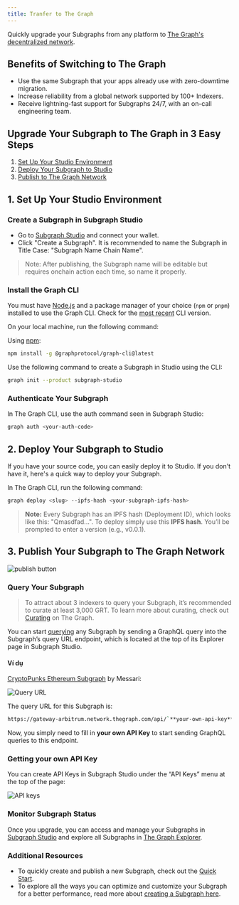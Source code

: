 ```yaml
---
title: Tranfer to The Graph
---
```


Quickly upgrade your Subgraphs from any platform to [The Graph's decentralized network](https://thegraph.com/networks/).

## Benefits of Switching to The Graph

- Use the same Subgraph that your apps already use with zero-downtime migration.
- Increase reliability from a global network supported by 100+ Indexers.
- Receive lightning-fast support for Subgraphs 24/7, with an on-call engineering team.

## Upgrade Your Subgraph to The Graph in 3 Easy Steps

1. [Set Up Your Studio Environment](/subgraphs/cookbook/transfer-to-the-graph/#1-set-up-your-studio-environment)
2. [Deploy Your Subgraph to Studio](/subgraphs/cookbook/transfer-to-the-graph/#2-deploy-your-subgraph-to-studio)
3. [Publish to The Graph Network](/subgraphs/cookbook/transfer-to-the-graph/#publish-your-subgraph-to-the-graphs-decentralized-network)

## 1. Set Up Your Studio Environment

### Create a Subgraph in Subgraph Studio

- Go to [Subgraph Studio](https://thegraph.com/studio/) and connect your wallet.
- Click "Create a Subgraph". It is recommended to name the Subgraph in Title Case: "Subgraph Name Chain Name".

> Note: After publishing, the Subgraph name will be editable but requires onchain action each time, so name it properly.

### Install the Graph CLI⁠

You must have [Node.js](https://nodejs.org/) and a package manager of your choice (`npm` or `pnpm`) installed to use the Graph CLI. Check for the [most recent](https://github.com/graphprotocol/graph-tooling/releases?q=%40graphprotocol%2Fgraph-cli&expanded=true) CLI version.

On your local machine, run the following command:

Using [npm](https://www.npmjs.com/):

```sh
npm install -g @graphprotocol/graph-cli@latest
```

Use the following command to create a Subgraph in Studio using the CLI:

```sh
graph init --product subgraph-studio
```

### Authenticate Your Subgraph

In The Graph CLI, use the auth command seen in Subgraph Studio:

```sh
graph auth <your-auth-code>
```

## 2. Deploy Your Subgraph to Studio

If you have your source code, you can easily deploy it to Studio. If you don't have it, here's a quick way to deploy your Subgraph.

In The Graph CLI, run the following command:

```sh
graph deploy <slug> --ipfs-hash <your-subgraph-ipfs-hash>

```

> **Note:** Every Subgraph has an IPFS hash (Deployment ID), which looks like this: "Qmasdfad...". To deploy simply use this **IPFS hash**. You’ll be prompted to enter a version (e.g., v0.0.1).

## 3. Publish Your Subgraph to The Graph Network

![publish button](/img/publish-sub-transfer.png)

### Query Your Subgraph

> To attract about 3 indexers to query your Subgraph, it’s recommended to curate at least 3,000 GRT. To learn more about curating, check out [Curating](/resources/roles/curating/) on The Graph.

You can start [querying](/subgraphs/querying/introduction/) any Subgraph by sending a GraphQL query into the Subgraph’s query URL endpoint, which is located at the top of its Explorer page in Subgraph Studio.

#### Ví dụ

[CryptoPunks Ethereum Subgraph](https://thegraph.com/explorer/subgraphs/HdVdERFUe8h61vm2fDyycHgxjsde5PbB832NHgJfZNqK) by Messari:

![Query URL](/img/cryptopunks-screenshot-transfer.png)

The query URL for this Subgraph is:

```sh
https://gateway-arbitrum.network.thegraph.com/api/`**your-own-api-key**`/subgraphs/id/HdVdERFUe8h61vm2fDyycgxjsde5PbB832NHgJfZNqK
```

Now, you simply need to fill in **your own API Key** to start sending GraphQL queries to this endpoint.

### Getting your own API Key

You can create API Keys in Subgraph Studio under the “API Keys” menu at the top of the page:

![API keys](/img/Api-keys-screenshot.png)

### Monitor Subgraph Status

Once you upgrade, you can access and manage your Subgraphs in [Subgraph Studio](https://thegraph.com/studio/) and explore all Subgraphs in [The Graph Explorer](https://thegraph.com/networks/).

### Additional Resources

- To quickly create and publish a new Subgraph, check out the [Quick Start](/subgraphs/quick-start/).
- To explore all the ways you can optimize and customize your Subgraph for a better performance, read more about [creating a Subgraph here](/developing/creating-a-subgraph/).
